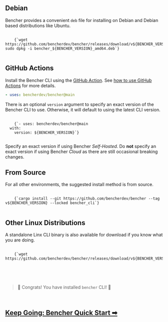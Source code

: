 
## Debian

Bencher provides a convenient `deb` file for installing on Debian
and Debian based distributions like Ubuntu.

<pre>
  <code>
    {`wget https://github.com/bencherdev/bencher/releases/download/v${BENCHER_VERSION}/bencher_${BENCHER_VERSION}_amd64.deb
sudo dpkg -i bencher_${BENCHER_VERSION}_amd64.deb`}
  </code>
</pre>

## GitHub Actions

Install the Bencher CLI using the [GitHub Action](https://github.com/marketplace/actions/bencher-cli).
See [how to use GitHub Actions](https://bencher.dev/docs/how-to/github-actions) for more details.

```yaml
- uses: bencherdev/bencher@main
```

There is an optional `version` argument to specify an exact version of the Bencher CLI to use.
Otherwise, it will default to using the latest CLI version.

<pre>
  <code>
    {`- uses: bencherdev/bencher@main
  with:
    version: ${BENCHER_VERSION}`}
  </code>
</pre>

Specify an exact version if using Bencher *Self-Hosted*.
Do __not__ specify an exact version if using Bencher *Cloud* as there are still occasional breaking changes.

## From Source

For all other environments, the suggested install method is from source.

<pre>
  <code>
    {`cargo install --git https://github.com/bencherdev/bencher --tag v${BENCHER_VERSION} --locked bencher_cli`}
  </code>
</pre>

## Other Linux Distributions

A standalone Linx CLI binary is also available for download
if you know what you are doing.

<pre>
  <code>
    {`wget https://github.com/bencherdev/bencher/releases/download/v${BENCHER_VERSION}/bencher`}
  </code>
</pre>

<br/>
<br/>

> 🐰 Congrats! You have installed <code>bencher</code> CLI! 🎉

<br/>

<h2><a href="/docs/tutorial/quick-start">Keep Going: Bencher Quick Start ➡</a></h2>

